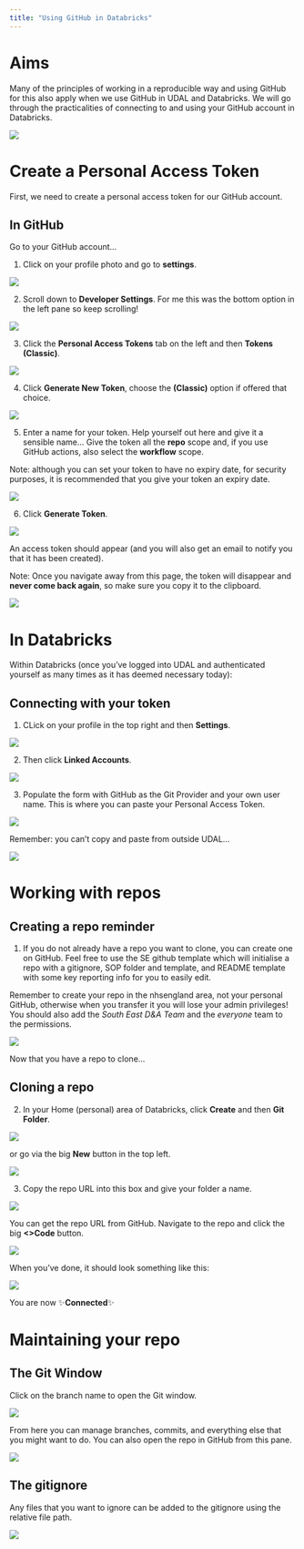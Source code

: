 ```yaml
---
title: "Using GitHub in Databricks"
---
```


# Aims

Many of the principles of working in a reproducible way and using GitHub for this also apply when we use GitHub in UDAL and Databricks. We will go through the practicalities of connecting to and using your GitHub account in Databricks.

![](https://media2.giphy.com/media/v1.Y2lkPTc5MGI3NjExZ2NxNDAxazQzNmRmb2R6NGdlM2d1azRpbDhlNWZlaXNkMmJ2Y2J5byZlcD12MV9pbnRlcm5hbF9naWZfYnlfaWQmY3Q9Zw/11thnyggFkrmmc/giphy.gif){fig-align="center"}

# Create a Personal Access Token

First, we need to create a personal access token for our GitHub account. 

## In GitHub 

Go to your GitHub account...

1.  Click on your profile photo and go to **settings**.

![](pics/databricks-pat-1.PNG)

2.  Scroll down to **Developer Settings**. For me this was the bottom option in the left pane so keep scrolling!

![](pics/databricks-pat-2.png)

3.  Click the **Personal Access Tokens** tab on the left and then **Tokens (Classic)**.

![](pics/databricks-pat-3.png)

4.  Click **Generate New Token**, choose the **(Classic)** option if offered that choice.

![](pics/databricks-pat-4.PNG)

5.  Enter a name for your token. Help yourself out here and give it a sensible name... Give the token all the **repo** scope and, if you use GitHub actions, also select the **workflow** scope.

::: callout-tip
Note: although you can set your token to have no expiry date, for security purposes, it is recommended that you give your token an expiry date.
:::

![](pics/databricks-pat-5.PNG)

6.  Click **Generate Token**.

![](pics/databricks-pat-6.PNG)

An access token should appear (and you will also get an email to notify you that it has been created).

::: callout-important
Note: Once you navigate away from this page, the token will disappear and **never come back again**, so make sure you copy it to the clipboard.
:::

![](pics/databricks-pat-7.PNG)

# In Databricks

Within Databricks (once you've logged into UDAL and authenticated yourself as many times as it has deemed necessary today):

## Connecting with your token

1.  CLick on your profile in the top right and then **Settings**.

![](pics/databricks-db-1.PNG)

2.  Then click **Linked Accounts**.

![](pics/databricks-db-2.PNG)

3.  Populate the form with GitHub as the Git Provider and your own user name. This is where you can paste your Personal Access Token.

![](pics/databricks-db-3.PNG)

::: callout-tip
Remember: you can't copy and paste from outside UDAL...
:::

![](https://media.giphy.com/media/v1.Y2lkPTc5MGI3NjExcjVlNTlqaGhlOXF1b29la3d2bHdhcmwzOGp2MXRjbGV5aHp0b3N0dyZlcD12MV9naWZzX3NlYXJjaCZjdD1n/MIjrTt2chAJzF2fzL5/giphy.gif){fig-align="center"}

# Working with repos

## Creating a repo reminder

1.  If you do not already have a repo you want to clone, you can create one on GitHub. Feel free to use the SE github template which will initialise a repo with a gitignore, SOP folder and template, and README template with some key reporting info for you to easily edit.

::: callout-important 
Remember to create your repo in the nhsengland area, not your personal GitHub, otherwise when you transfer it you will lose your admin privileges! You should also add the *South East D&A Team* and the *everyone* team to the permissions.
:::

![](pics/databricks-template-1.PNG)

Now that you have a repo to clone...

## Cloning a repo

2. In your Home (personal) area of Databricks, click **Create** and then **Git Folder**. 

![](pics/databricks-git-1.PNG)

or go via the big **New** button in the top left. 

![](pics/databricks-git-2.PNG)

3. Copy the repo URL into this box and give your folder a name. 

![](pics/databricks-git-3.PNG)

You can get the repo URL from GitHub. Navigate to the repo and click the big **<>Code** button. 

![](pics/databricks-git-4.PNG)

When you've done, it should look something like this:

![](pics/databricks-git-5.PNG)

You are now ✨**Connected**✨

# Maintaining your repo

## The Git Window

Click on the branch name to open the Git window.

![](pics/databricks-git-6.PNG)

From here you can manage branches, commits, and everything else that you might want to do. You can also open the repo in GitHub from this pane.

![](pics/databricks-git-7.PNG)

## The gitignore

Any files that you want to ignore can be added to the gitignore using the relative file path.

![](pics/databricks-gitignore-1.PNG)